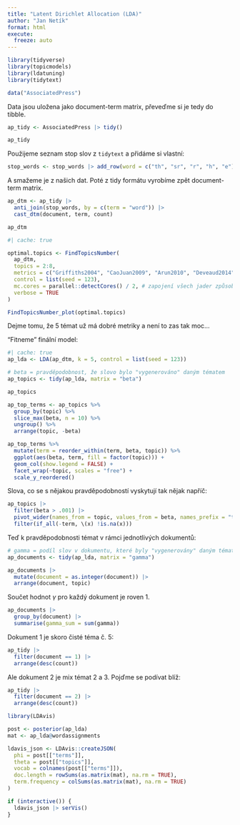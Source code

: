 ```yaml
---
title: "Latent Dirichlet Allocation (LDA)"
author: "Jan Netík"
format: html
execute: 
  freeze: auto
---
```


```r
library(tidyverse)
library(topicmodels)
library(ldatuning)
library(tidytext)

data("AssociatedPress")
```

Data jsou uložena jako document-term matrix, převeďme si je tedy do tibble.

```r
ap_tidy <- AssociatedPress |> tidy()

ap_tidy
```

Použijeme seznam stop slov z `tidytext` a přidáme si vlastní:

```r
stop_words <- stop_words |> add_row(word = c("th", "sr", "r", "h", "e"))
```

A smažeme je z našich dat. Poté z tidy formátu vyrobíme zpět document-term matrix.

```r
ap_dtm <- ap_tidy |>
  anti_join(stop_words, by = c(term = "word")) |>
  cast_dtm(document, term, count)

ap_dtm
```

```r
#| cache: true

optimal.topics <- FindTopicsNumber(
  ap_dtm,
  topics = 2:8,
  metrics = c("Griffiths2004", "CaoJuan2009", "Arun2010", "Deveaud2014"),
  control = list(seed = 123),
  mc.cores = parallel::detectCores() / 2, # zapojení všech jader způsobí pád R...
  verbose = TRUE
)
```

```r
FindTopicsNumber_plot(optimal.topics)
```

Dejme tomu, že 5 témat už má dobré metriky a není to zas tak moc...

"Fitneme" finální model:

```r
#| cache: true
ap_lda <- LDA(ap_dtm, k = 5, control = list(seed = 123))
```

```r
# beta = pravděpodobnost, že slovo bylo "vygenerováno" daným tématem
ap_topics <- tidy(ap_lda, matrix = "beta")

ap_topics
```

```r
ap_top_terms <- ap_topics %>%
  group_by(topic) %>%
  slice_max(beta, n = 10) %>%
  ungroup() %>%
  arrange(topic, -beta)

ap_top_terms %>%
  mutate(term = reorder_within(term, beta, topic)) %>%
  ggplot(aes(beta, term, fill = factor(topic))) +
  geom_col(show.legend = FALSE) +
  facet_wrap(~topic, scales = "free") +
  scale_y_reordered()
```

Slova, co se s nějakou pravděpodobností vyskytují tak nějak napříč:

```r
ap_topics |>
  filter(beta > .001) |>
  pivot_wider(names_from = topic, values_from = beta, names_prefix = "topic_") |>
  filter(if_all(-term, \(x) !is.na(x)))
```

Teď k pravděpodobnosti témat v rámci jednotlivých dokumentů:

```r
# gamma = podíl slov v dokumentu, které byly "vygenerovány" daným tématem
ap_documents <- tidy(ap_lda, matrix = "gamma")

ap_documents |>
  mutate(document = as.integer(document)) |>
  arrange(document, topic)
```

Součet hodnot $\gamma$ pro každý dokument je roven 1.

```r
ap_documents |>
  group_by(document) |>
  summarise(gamma_sum = sum(gamma))
```

Dokument 1 je skoro čisté téma č. 5:

```r
ap_tidy |>
  filter(document == 1) |>
  arrange(desc(count))
```

Ale dokument 2 je mix témat 2 a 3. Pojďme se podívat blíž:

```r
ap_tidy |>
  filter(document == 2) |>
  arrange(desc(count))
```

```r
library(LDAvis)
```

```r
post <- posterior(ap_lda)
mat <- ap_lda@wordassignments

ldavis_json <- LDAvis::createJSON(
  phi = post[["terms"]],
  theta = post[["topics"]],
  vocab = colnames(post[["terms"]]),
  doc.length = rowSums(as.matrix(mat), na.rm = TRUE),
  term.frequency = colSums(as.matrix(mat), na.rm = TRUE)
)

if (interactive()) {
  ldavis_json |> serVis()
}
```
